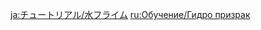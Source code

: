 {{Tutorial
|title    = Hydro Specter
|subtitle = New Entry
|type     = Enemies
|icon     = Icon Tutorial Monster.png
|about    = Hydro Specter
|image1   = Tutorial Enemies Hydro Specter.png
|text1    = High elemental concentrations have resulted in the creation of this floating creature. {{Color|help|When it takes a single grievous hit, it will build Fury}}. When a Specter hits maximum Fury, it will expand, becoming larger and stronger, and it will explode violently when defeated.
|sort     = 2013
}}

[[ja:チュートリアル/水フライム]]
[[ru:Обучение/Гидро призрак]]